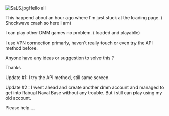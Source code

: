[[File:SaLS.jpg|thumb]]Hello all

This happend about an hour ago where I'm just stuck at the loading page. ( Shockwave crash so here I am)

I can play other DMM games no problem. ( loaded and playable)

I use VPN connection primarly, haven't really touch or even try the API method before. 



Anyone have any ideas or suggestion to solve this ?

Thanks

Update #1: I try the API method, still same screen. 

Update #2 : I went ahead and create another dmm account and managed to get into Rabual Naval Base without any trouble. But i still can play using my old account.

Please help....<ac_metadata title="Stuck at the very beginning loading screen !?"> </ac_metadata>